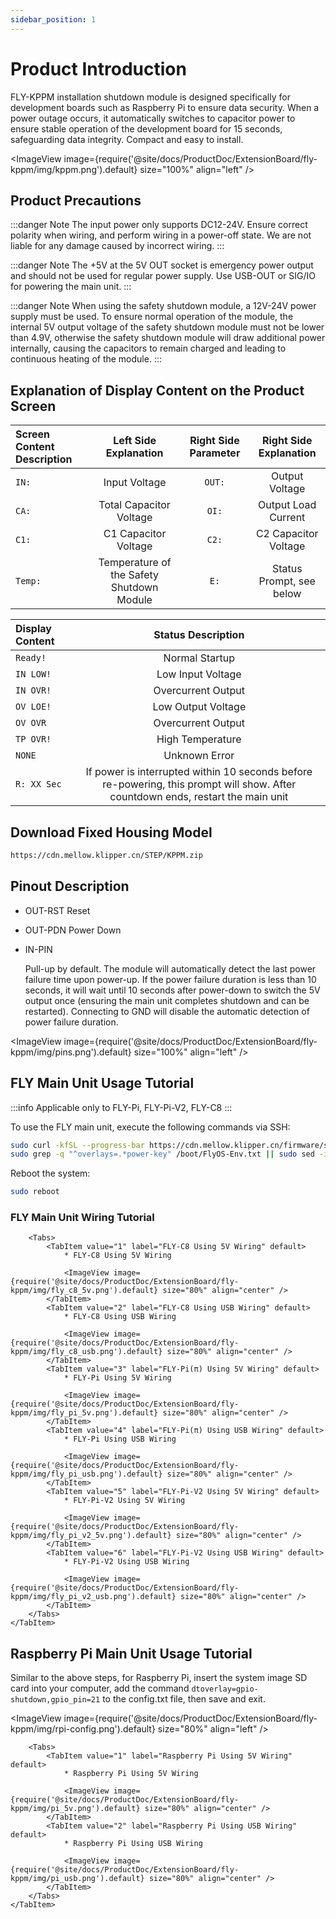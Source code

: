 ```yaml
---
sidebar_position: 1
---
```






# Product Introduction

FLY-KPPM installation shutdown module is designed specifically for development boards such as Raspberry Pi to ensure data security. When a power outage occurs, it automatically switches to capacitor power to ensure stable operation of the development board for 15 seconds, safeguarding data integrity. Compact and easy to install.

<ImageView image={require('@site/docs/ProductDoc/ExtensionBoard/fly-kppm/img/kppm.png').default} size="100%" align="left" />

## Product Precautions

:::danger Note
The input power only supports DC12-24V. Ensure correct polarity when wiring, and perform wiring in a power-off state. We are not liable for any damage caused by incorrect wiring.
:::

:::danger Note
The +5V at the 5V OUT socket is emergency power output and should not be used for regular power supply. Use USB-OUT or SIG/IO for powering the main unit.
:::

:::danger Note
When using the safety shutdown module, a 12V-24V power supply must be used. To ensure normal operation of the module, the internal 5V output voltage of the safety shutdown module must not be lower than 4.9V, otherwise the safety shutdown module will draw additional power internally, causing the capacitors to remain charged and leading to continuous heating of the module.
:::

## Explanation of Display Content on the Product Screen

| Screen Content Description | Left Side Explanation | Right Side Parameter | Right Side Explanation |
| :------------- | :------------------: | :------------------: | :------------------: |
| `IN:` | Input Voltage | `OUT:` | Output Voltage |
| `CA:` | Total Capacitor Voltage | `OI:` | Output Load Current |
| `C1:` | C1 Capacitor Voltage | `C2:` | C2 Capacitor Voltage |
| `Temp:` | Temperature of the Safety Shutdown Module | `E:` | Status Prompt, see below |

| Display Content | Status Description |
| :------------- | :-----------------: |
| `Ready!` | Normal Startup |
| `IN LOW!` | Low Input Voltage |
| `IN OVR!` | Overcurrent Output |
| `OV LOE!` | Low Output Voltage |
| `OV OVR` | Overcurrent Output |
| `TP OVR!` | High Temperature |
| `NONE` | Unknown Error |
| `R: XX Sec` | If power is interrupted within 10 seconds before re-powering, this prompt will show. After countdown ends, restart the main unit |

## Download Fixed Housing Model

```bash
https://cdn.mellow.klipper.cn/STEP/KPPM.zip
```

## Pinout Description

* OUT-RST Reset
* OUT-PDN Power Down

* IN-PIN

  Pull-up by default. The module will automatically detect the last power failure time upon power-up. If the power failure duration is less than 10 seconds, it will wait until 10 seconds after power-down to switch the 5V output once (ensuring the main unit completes shutdown and can be restarted). Connecting to GND will disable the automatic detection of power failure duration.

<ImageView image={require('@site/docs/ProductDoc/ExtensionBoard/fly-kppm/img/pins.png').default} size="100%" align="left" />

## FLY Main Unit Usage Tutorial

:::info
Applicable only to FLY-Pi, FLY-Pi-V2, FLY-C8
:::

To use the FLY main unit, execute the following commands via SSH:

```bash
sudo curl -kfSL --progress-bar https://cdn.mellow.klipper.cn/firmware/sun50i-h5-power-key.dtbo -o /boot/dtb/allwinner/overlay/sun50i-h5-power-key.dtbo
sudo grep -q "^overlays=.*power-key" /boot/FlyOS-Env.txt || sudo sed -i '/^overlays=/ s/$/ power-key/' /boot/FlyOS-Env.txt
```

Reboot the system:

```bash
sudo reboot
```

### FLY Main Unit Wiring Tutorial

<Tabs>
    <TabItem value="serial" label="FLY Main Unit Wiring Tutorial" default>

        <Tabs>
            <TabItem value="1" label="FLY-C8 Using 5V Wiring" default>
                * FLY-C8 Using 5V Wiring

                <ImageView image={require('@site/docs/ProductDoc/ExtensionBoard/fly-kppm/img/fly_c8_5v.png').default} size="80%" align="center" />
            </TabItem>
            <TabItem value="2" label="FLY-C8 Using USB Wiring" default>
                * FLY-C8 Using USB Wiring

                <ImageView image={require('@site/docs/ProductDoc/ExtensionBoard/fly-kppm/img/fly_c8_usb.png').default} size="80%" align="center" />
            </TabItem>
            <TabItem value="3" label="FLY-Pi(π) Using 5V Wiring" default>
                * FLY-Pi Using 5V Wiring

                <ImageView image={require('@site/docs/ProductDoc/ExtensionBoard/fly-kppm/img/fly_pi_5v.png').default} size="80%" align="center" />
            </TabItem>
            <TabItem value="4" label="FLY-Pi(π) Using USB Wiring" default>
                * FLY-Pi Using USB Wiring

                <ImageView image={require('@site/docs/ProductDoc/ExtensionBoard/fly-kppm/img/fly_pi_usb.png').default} size="80%" align="center" />
            </TabItem>
            <TabItem value="5" label="FLY-Pi-V2 Using 5V Wiring" default>
                * FLY-Pi-V2 Using 5V Wiring

                <ImageView image={require('@site/docs/ProductDoc/ExtensionBoard/fly-kppm/img/fly_pi_v2_5v.png').default} size="80%" align="center" />
            </TabItem>
            <TabItem value="6" label="FLY-Pi-V2 Using USB Wiring" default>
                * FLY-Pi-V2 Using USB Wiring

                <ImageView image={require('@site/docs/ProductDoc/ExtensionBoard/fly-kppm/img/fly_pi_v2_usb.png').default} size="80%" align="center" />
            </TabItem>
        </Tabs>
    </TabItem>
</Tabs>

## Raspberry Pi Main Unit Usage Tutorial

Similar to the above steps, for Raspberry Pi, insert the system image SD card into your computer, add the command `dtoverlay=gpio-shutdown,gpio_pin=21` to the config.txt file, then save and exit.

<ImageView image={require('@site/docs/ProductDoc/ExtensionBoard/fly-kppm/img/rpi-config.png').default} size="80%" align="left" />

<Tabs>
    <TabItem value="serial" label="Raspberry Pi Main Unit Wiring Tutorial" default>

        <Tabs>
            <TabItem value="1" label="Raspberry Pi Using 5V Wiring" default>
                * Raspberry Pi Using 5V Wiring

                <ImageView image={require('@site/docs/ProductDoc/ExtensionBoard/fly-kppm/img/pi_5v.png').default} size="80%" align="center" />
            </TabItem>
            <TabItem value="2" label="Raspberry Pi Using USB Wiring" default>
                * Raspberry Pi Using USB Wiring

                <ImageView image={require('@site/docs/ProductDoc/ExtensionBoard/fly-kppm/img/pi_usb.png').default} size="80%" align="center" />
            </TabItem>
        </Tabs>
    </TabItem>
</Tabs>